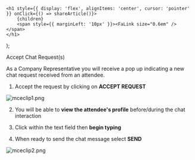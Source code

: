 

    <h1 style={{ display: 'flex', alignItems: 'center', cursor: 'pointer' }} onClick={() => shareArticle()}>
        {children} 
        <span style={{ marginLeft: '10px' }}><FaLink size="0.6em" /></span>
    </h1>
);

<ToastContainer />

<ClickableTitle>Accept Chat Request(s)</ClickableTitle>




As a Company Representative you will receive a pop up indicating a new chat request received from an attendee.


1. Accept the request by clicking on **ACCEPT REQUEST**


![mceclip1.png](../../../resources/article-images/4495212616467-Accept-Chat-Request-s_1.png)


2. You will be able to **view the attendee's profile** before/during the chat interaction


3. Click within the text field then **begin typing**


4. When ready to send the chat message select **SEND**


![mceclip2.png](../../../resources/article-images/4495212616467-Accept-Chat-Request-s_2.png)


 




